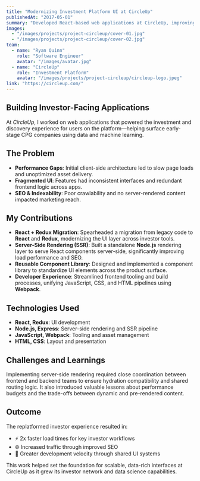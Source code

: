 ```yaml
---
title: "Modernizing Investment Platform UI at CircleUp"
publishedAt: "2017-05-01"
summary: "Developed React-based web applications at CircleUp, improving investor experience and building scalable UI infrastructure to support data-driven decision-making for early-stage investments."
images:
  - "/images/projects/project-circleup/cover-01.jpg"
  - "/images/projects/project-circleup/cover-02.jpg"
team:
  - name: "Ryan Quinn"
    role: "Software Engineer"
    avatar: "/images/avatar.jpg"
  - name: "CircleUp"
    role: "Investment Platform"
    avatar: "/images/projects/project-circleup/circleup-logo.jpeg"
link: "https://circleup.com/"
---
```


## Building Investor-Facing Applications

At *CircleUp*, I worked on web applications that powered the investment and discovery experience for users on the platform—helping surface early-stage CPG companies using data and machine learning.

## The Problem

- **Performance Gaps**: Initial client-side architecture led to slow page loads and unoptimized asset delivery.
- **Fragmented UI**: Features had inconsistent interfaces and redundant frontend logic across apps.
- **SEO & Indexability**: Poor crawlability and no server-rendered content impacted marketing reach.

## My Contributions

- **React + Redux Migration**: Spearheaded a migration from legacy code to **React** and **Redux**, modernizing the UI layer across investor tools.
- **Server-Side Rendering (SSR)**: Built a standalone **Node.js** rendering layer to serve React components server-side, significantly improving load performance and SEO.
- **Reusable Component Library**: Designed and implemented a component library to standardize UI elements across the product surface.
- **Developer Experience**: Streamlined frontend tooling and build processes, unifying JavaScript, CSS, and HTML pipelines using **Webpack**.

## Technologies Used

- **React, Redux**: UI development
- **Node.js, Express**: Server-side rendering and SSR pipeline
- **JavaScript, Webpack**: Tooling and asset management
- **HTML, CSS**: Layout and presentation

## Challenges and Learnings

Implementing server-side rendering required close coordination between frontend and backend teams to ensure hydration compatibility and shared routing logic. It also introduced valuable lessons about performance budgets and the trade-offs between dynamic and pre-rendered content.

## Outcome

The replatformed investor experience resulted in:
- ⚡ 2x faster load times for key investor workflows
- 🌐 Increased traffic through improved SEO
- 🔁 Greater development velocity through shared UI systems

This work helped set the foundation for scalable, data-rich interfaces at CircleUp as it grew its investor network and data science capabilities.
